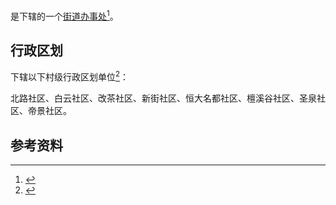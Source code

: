 {{中国乡级行政区|52/01/03/029/000}}

'''{{PAGENAMEBASE}}'''是{{PRC admin/fullname|52/01/03/029/000|3}}下辖的一个[[街道办事处|街道办事处]]<ref>{{PRC admin/ref sgc|{{PRC admin/parent|52/01/03/029/000}}}}</ref>。

== 行政区划 ==
{{PAGENAMEBASE}}下辖以下村级行政区划单位<ref>{{PRC admin/ref sgc|52/01/03/029/000}}</ref>：

北路社区、白云社区、改茶社区、新街社区、恒大名都社区、檀溪谷社区、圣泉社区、帝景社区。

== 参考资料 ==
{{reflist}}

{{贵州行政区划小作品}}
{{PRC admin/navcat|52/01/03/029/000}}